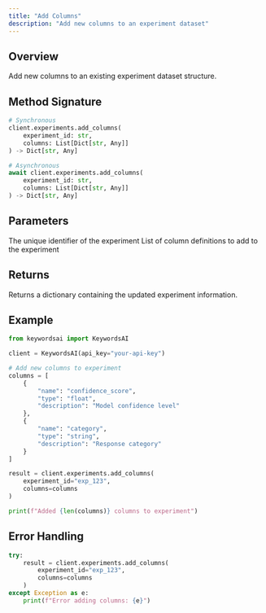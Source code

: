 ```yaml
---
title: "Add Columns"
description: "Add new columns to an experiment dataset"
---
```


## Overview

Add new columns to an existing experiment dataset structure.

## Method Signature

```python
# Synchronous
client.experiments.add_columns(
    experiment_id: str,
    columns: List[Dict[str, Any]]
) -> Dict[str, Any]

# Asynchronous
await client.experiments.add_columns(
    experiment_id: str,
    columns: List[Dict[str, Any]]
) -> Dict[str, Any]
```

## Parameters

<ParamField path="experiment_id" type="string" required>
  The unique identifier of the experiment
</ParamField>

<ParamField path="columns" type="List[Dict[str, Any]]" required>
  List of column definitions to add to the experiment
</ParamField>

## Returns

Returns a dictionary containing the updated experiment information.

## Example

```python
from keywordsai import KeywordsAI

client = KeywordsAI(api_key="your-api-key")

# Add new columns to experiment
columns = [
    {
        "name": "confidence_score",
        "type": "float",
        "description": "Model confidence level"
    },
    {
        "name": "category",
        "type": "string",
        "description": "Response category"
    }
]

result = client.experiments.add_columns(
    experiment_id="exp_123",
    columns=columns
)

print(f"Added {len(columns)} columns to experiment")
```

## Error Handling

```python
try:
    result = client.experiments.add_columns(
        experiment_id="exp_123",
        columns=columns
    )
except Exception as e:
    print(f"Error adding columns: {e}")
```